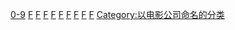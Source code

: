 {{Commons category|20th Century Fox}}
{{Category main}}

[[Category:華特迪士尼公司子公司|0-9]]
[[Category:1935年加利福尼亞州建立|F]]
[[Category:美國製片廠|F]]
[[Category:洛杉磯公司|F]]
[[Category:加利福尼亚州娱乐公司|F]]
[[Category:美国娱乐公司|F]]
[[Category:迪士尼製片工作室|F]]
[[Category:美國電影發行公司|F]]
[[Category:美国电影制作公司|F]]
[[Category:華特迪士尼影業集團|F]]
[[Category:以电影公司命名的分类|Category:以电影公司命名的分类]]